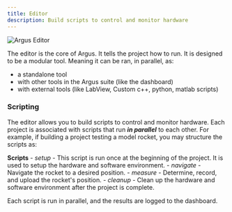 ```yaml
---
title: Editor
description: Build scripts to control and monitor hardware
---
```


![Argus Editor](https://argus.engineering/assets/editor.png)

The editor is the core of Argus. It tells the project how to run. It is designed to be a modular tool. Meaning it can be ran, in parallel, as:
- a standalone tool
- with other tools in the Argus suite (like the dashboard)
- with external tools (like LabView, Custom c++, python, matlab scripts)

### Scripting

The editor allows you to build scripts to control and monitor hardware. Each project is associated with scripts that run ***in parallel*** to each other.
For example, if building a project testing a model rocket, you may structure the scripts as:

**Scripts**
    - *setup* - This script is run once at the beginning of the project. It is used to setup the hardware and software environment.
    - *navigate* - Navigate the rocket to a desired position.
    - *measure* - Determine, record, and upload the rocket's position.
    - *cleanup* - Clean up the hardware and software environment after the project is complete.

Each script is run in parallel, and the results are logged to the dashboard.



